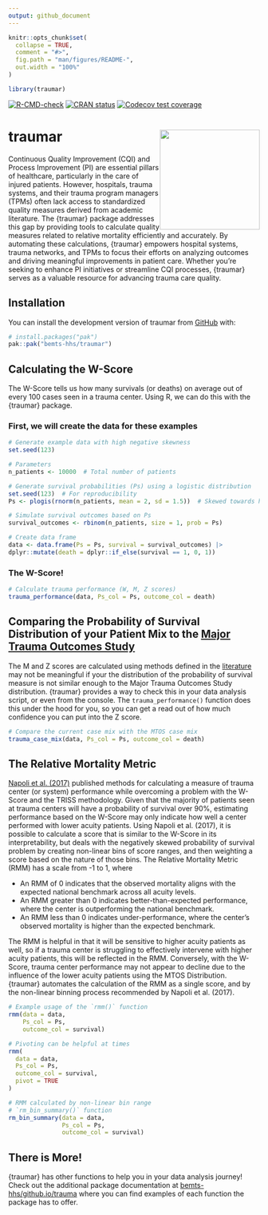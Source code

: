 ```yaml
---
output: github_document
---
```


<!-- README.md is generated from README.Rmd. Please edit that file -->

```r
knitr::opts_chunk$set(
  collapse = TRUE,
  comment = "#>",
  fig.path = "man/figures/README-",
  out.width = "100%"
)

library(traumar)

```

<!-- badges: start -->
[![R-CMD-check](https://github.com/bemts-hhs/traumar/actions/workflows/R-CMD-check.yaml/badge.svg)](https://github.com/bemts-hhs/traumar/actions/workflows/R-CMD-check.yaml)
[![CRAN status](https://www.r-pkg.org/badges/version/traumar)](https://CRAN.R-project.org/package=traumar)
[![Codecov test coverage](https://codecov.io/gh/bemts-hhs/traumar/graph/badge.svg)](https://app.codecov.io/gh/bemts-hhs/traumar)
<!-- badges: end -->

# traumar <img src="man/figures/try_object.png" align="right" width="200" style="display: block; margin: auto; padding-top: 3px;" />

Continuous Quality Improvement (CQI) and Process Improvement (PI) are essential
pillars of healthcare, particularly in the care of injured patients. However,
hospitals, trauma systems, and their trauma program managers (TPMs) often lack
access to standardized quality measures derived from academic literature. The
{traumar} package addresses this gap by providing tools to calculate quality
measures related to relative mortality efficiently and accurately. By automating
these calculations, {traumar} empowers hospital systems, trauma networks, and
TPMs to focus their efforts on analyzing outcomes and driving meaningful
improvements in patient care. Whether you're seeking to enhance PI initiatives
or streamline CQI processes, {traumar} serves as a valuable resource for
advancing trauma care quality.

## Installation

You can install the development version of traumar from [GitHub](https://github.com/bemts-hhs/traumar) with:

``` r
# install.packages("pak")
pak::pak("bemts-hhs/traumar")
```

## Calculating the W-Score

The W-Score tells us how many survivals (or deaths) on average out of every 100 cases seen in a trauma center.  Using R, we can do this with the {traumar} package.

### First, we will create the data for these examples

```r

# Generate example data with high negative skewness
set.seed(123)

# Parameters
n_patients <- 10000  # Total number of patients

# Generate survival probabilities (Ps) using a logistic distribution
set.seed(123)  # For reproducibility
Ps <- plogis(rnorm(n_patients, mean = 2, sd = 1.5))  # Skewed towards higher values

# Simulate survival outcomes based on Ps
survival_outcomes <- rbinom(n_patients, size = 1, prob = Ps)

# Create data frame
data <- data.frame(Ps = Ps, survival = survival_outcomes) |>
dplyr::mutate(death = dplyr::if_else(survival == 1, 0, 1))


```

### The W-Score!

```r

# Calculate trauma performance (W, M, Z scores)
trauma_performance(data, Ps_col = Ps, outcome_col = death)

```

## Comparing the Probability of Survival Distribution of your Patient Mix to the [Major Trauma Outcomes Study](https://journals.lww.com/jtrauma/Abstract/1990/11000/The_Major_Trauma_Outcome_Study__Establishing.8.aspx)

The M and Z scores are calculated using methods defined in the [literature](https://journals.lww.com/jtrauma/abstract/1978/10000/a_method_for_comparing_survival_of_burn_patients.3.aspx) may not be meaningful if your the distribution of the probability of survival measure is not similar enough to the Major Trauma Outcomes Study distribution.  {traumar} provides a way to check this in your data analysis script, or even from the console.  The `trauma_performance()` function does this under the hood for you, so you can get a read out of how much confidence you can put into the Z score.

```r

# Compare the current case mix with the MTOS case mix
trauma_case_mix(data, Ps_col = Ps, outcome_col = death)

```

## The Relative Mortality Metric

[Napoli et al. (2017)](https://www.tandfonline.com/doi/abs/10.1080/24725579.2017.1325948) published methods for calculating a measure of trauma center (or system) performance while overcoming a problem with the W-Score and the TRISS methodology.  Given that the majority of patients seen at trauma centers will have a probability of survival over 90%, estimating performance based on the W-Score may only indicate how well a center performed with lower acuity patients.  Using Napoli et al. (2017), it is possible to calculate a score that is similar to the W-Score in its interpretability, but deals with the negatively skewed probability of survival problem by creating non-linear bins of score ranges, and then weighting a score based on the nature of those bins.  The Relative Mortality Metric (RMM) has a scale from -1 to 1, where

 * An RMM of 0 indicates that the observed mortality aligns with the expected
 national benchmark across all acuity levels.
 * An RMM greater than 0 indicates better-than-expected performance, where
 the center is outperforming the national benchmark.
 * An RMM less than 0 indicates under-performance, where the center’s observed
 mortality is higher than the expected benchmark.

The RMM is helpful in that it will be sensitive to higher acuity patients as well, so if a trauma center is struggling to effectively intervene with higher acuity patients, this will be reflected in the RMM.  Conversely, with the W-Score, trauma center performance may not appear to decline due to the influence of the lower acuity patients using the MTOS Distribution.  {traumar} automates the calculation of the RMM as a single score, and by the non-linear binning process recommended by Napoli et al. (2017).

```r

# Example usage of the `rmm()` function
rmm(data = data,
    Ps_col = Ps,
    outcome_col = survival)

# Pivoting can be helpful at times
rmm(
  data = data,
  Ps_col = Ps,
  outcome_col = survival,
  pivot = TRUE
)

# RMM calculated by non-linear bin range
# `rm_bin_summary()` function
rm_bin_summary(data = data,
               Ps_col = Ps,
               outcome_col = survival)

```

## There is More!

{traumar} has other functions to help you in your data analysis journey! Check out the additional package documentation at [bemts-hhs/github.io/trauma](https://bemts-hhs/github.io/trauma) where you can find examples of each function the package has to offer.
